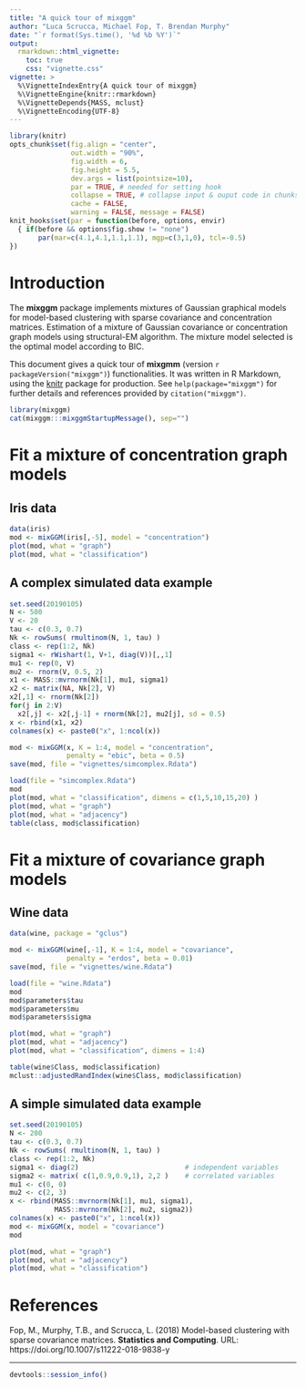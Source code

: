 ```yaml
---
title: "A quick tour of mixggm"
author: "Luca Scrucca, Michael Fop, T. Brendan Murphy"
date: "`r format(Sys.time(), '%d %b %Y')`"
output: 
  rmarkdown::html_vignette:
    toc: true
    css: "vignette.css"
vignette: >
  %\VignetteIndexEntry{A quick tour of mixggm}
  %\VignetteEngine{knitr::rmarkdown}
  %\VignetteDepends{MASS, mclust}
  %\VignetteEncoding{UTF-8}
---
```


```r
library(knitr)
opts_chunk$set(fig.align = "center", 
               out.width = "90%",
               fig.width = 6, 
               fig.height = 5.5,
               dev.args = list(pointsize=10),
               par = TRUE, # needed for setting hook 
               collapse = TRUE, # collapse input & ouput code in chunks
               cache = FALSE,
               warning = FALSE, message = FALSE)
knit_hooks$set(par = function(before, options, envir)
  { if(before && options$fig.show != "none") 
       par(mar=c(4.1,4.1,1.1,1.1), mgp=c(3,1,0), tcl=-0.5)
})
```
       
# Introduction

The **mixggm** package implements mixtures of Gaussian graphical models for model-based clustering with sparse covariance and concentration matrices. 
Estimation of a mixture of Gaussian covariance or concentration graph models using structural-EM algorithm. The mixture model selected is the optimal model according to BIC.

This document gives a quick tour of **mixgmm** (version `r packageVersion("mixggm")`) functionalities. It was written in R Markdown, using the [knitr](https://cran.r-project.org/package=knitr) package for production. 
See `help(package="mixggm")` for further details and references provided by `citation("mixggm")`.

```r
library(mixggm)
cat(mixggm:::mixggmStartupMessage(), sep="")
```

# Fit a mixture of concentration graph models

## Iris data
```r
data(iris)
mod <- mixGGM(iris[,-5], model = "concentration")
plot(mod, what = "graph")
plot(mod, what = "classification")
```

## A complex simulated data example

```r
set.seed(20190105)
N <- 500
V <- 20
tau <- c(0.3, 0.7)
Nk <- rowSums( rmultinom(N, 1, tau) )
class <- rep(1:2, Nk)
sigma1 <- rWishart(1, V+1, diag(V))[,,1]
mu1 <- rep(0, V)
mu2 <- rnorm(V, 0.5, 2)
x1 <- MASS::mvrnorm(Nk[1], mu1, sigma1)
x2 <- matrix(NA, Nk[2], V)
x2[,1] <- rnorm(Nk[2])
for(j in 2:V) 
  x2[,j] <- x2[,j-1] + rnorm(Nk[2], mu2[j], sd = 0.5)
x <- rbind(x1, x2)
colnames(x) <- paste0("x", 1:ncol(x))
```

```r
mod <- mixGGM(x, K = 1:4, model = "concentration",
              penalty = "ebic", beta = 0.5)
save(mod, file = "vignettes/simcomplex.Rdata")
```

```r
load(file = "simcomplex.Rdata")
mod
plot(mod, what = "classification", dimens = c(1,5,10,15,20) )
plot(mod, what = "graph")
plot(mod, what = "adjacency")
table(class, mod$classification)
```

# Fit a mixture of covariance graph models

## Wine data

```r
data(wine, package = "gclus")
```
```r
mod <- mixGGM(wine[,-1], K = 1:4, model = "covariance",
              penalty = "erdos", beta = 0.01)
save(mod, file = "vignettes/wine.Rdata")
```
```r
load(file = "wine.Rdata")
mod
mod$parameters$tau
mod$parameters$mu
mod$parameters$sigma
```

```r
plot(mod, what = "graph")
plot(mod, what = "adjacency")
plot(mod, what = "classification", dimens = 1:4)
```

```r
table(wine$Class, mod$classification)
mclust::adjustedRandIndex(wine$Class, mod$classification)
```

## A simple simulated data example

```r
set.seed(20190105)
N <- 200
tau <- c(0.3, 0.7)
Nk <- rowSums( rmultinom(N, 1, tau) )
class <- rep(1:2, Nk)
sigma1 <- diag(2)                          # independent variables
sigma2 <- matrix( c(1,0.9,0.9,1), 2,2 )    # correlated variables
mu1 <- c(0, 0)
mu2 <- c(2, 3)
x <- rbind(MASS::mvrnorm(Nk[1], mu1, sigma1),
           MASS::mvrnorm(Nk[2], mu2, sigma2))
colnames(x) <- paste0("x", 1:ncol(x))
mod <- mixGGM(x, model = "covariance")
mod
```
```r
plot(mod, what = "graph")
plot(mod, what = "adjacency")
plot(mod, what = "classification")
```


# References

Fop, M., Murphy, T.B., and Scrucca, L. (2018) Model-based clustering with sparse covariance matrices. **Statistics and Computing**. 
URL: https://doi.org/10.1007/s11222-018-9838-y

----

```r
devtools::session_info()
```
